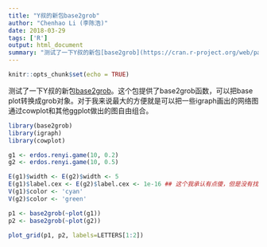 ```yaml
---
title: "Y叔的新包base2grob"
author: "Chenhao Li (李陈浩)"
date: 2018-03-29
tags: ['R']
output: html_document
summary: "测试了一下Y叔的新包[base2grob](https://cran.r-project.org/web/packages/base2grob/vignettes/base2grob.html)。这个包提供了base2grob函数，可以把base plot转换成grob对象。对于我来说最大的方便就是可以把一些igraph画出的网络图通过cowplot和其他ggplot做出的图自由组合。"
---
```



```r
knitr::opts_chunk$set(echo = TRUE)
```
测试了一下Y叔的新包[base2grob](https://cran.r-project.org/web/packages/base2grob/vignettes/base2grob.html)。这个包提供了base2grob函数，可以把base plot转换成grob对象。对于我来说最大的方便就是可以把一些igraph画出的网络图通过cowplot和其他ggplot做出的图自由组合。

```r
library(base2grob)
library(igraph)
library(cowplot)

g1 <- erdos.renyi.game(10, 0.2)
g2 <- erdos.renyi.game(10, 0.5)

E(g1)$width <- E(g2)$width <- 5
E(g1)$label.cex <- E(g2)$label.cex <- 1e-16 ## 这个我承认有点傻，但是没有找到更好的方法
V(g1)$color <- 'cyan'
V(g2)$color <- 'green'

p1 <- base2grob(~plot(g1))
p2 <- base2grob(~plot(g2))

plot_grid(p1, p2, labels=LETTERS[1:2])
```